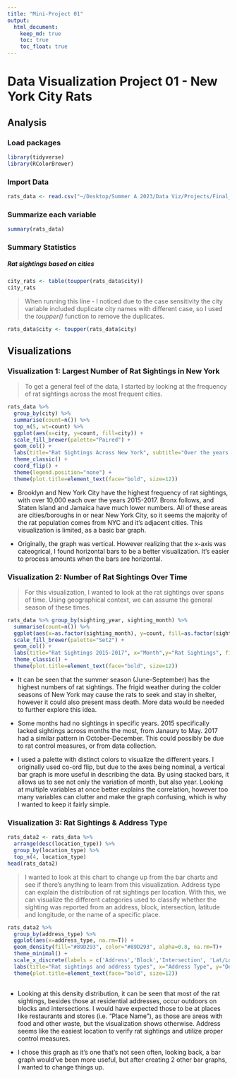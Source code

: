 ```yaml
---
title: "Mini-Project 01"
output: 
  html_document:
    keep_md: true
    toc: true
    toc_float: true
---
```


# Data Visualization Project 01 - New York City Rats

## Analysis

### Load packages

```r
library(tidyverse)
library(RColorBrewer)
```


### Import Data

```r
rats_data <- read.csv("~/Desktop/Summer A 2023/Data Viz/Projects/Final_Project/Ely_dataviz_final_project/data/rats_nyc.csv")
```


### Summarize each variable

```r
summary(rats_data)
```


### Summary Statistics



##### Rat sightings based on cities

```r
city_rats <- table(toupper(rats_data$city))
city_rats
```



> When running this line - I noticed due to the case sensitivity the city variable included duplicate city names with different case, so I used the *toupper()* function to remove the duplicates.




```r
rats_data$city <- toupper(rats_data$city)
```


## Visualizations


### Visualization 1: Largest Number of Rat Sightings in New York




> To get a general feel of the data, I started by looking at the frequency of rat sightings across the most frequent cities. 


```r
rats_data %>% 
  group_by(city) %>% 
  summarise(count=n()) %>% 
  top_n(5, wt=count) %>% 
  ggplot(aes(x=city, y=count, fill=city)) +
  scale_fill_brewer(palette="Paired") +
  geom_col() +
  labs(title="Rat Sightings Across New York", subtitle="Over the years 2015-2017", x="City", y="Number of Rat Sightings") +
  theme_classic() +
  coord_flip() +
  theme(legend.position="none") +
  theme(plot.title=element_text(face="bold", size=12)) 
```

- Brooklyn and New York City have the highest frequency of rat sightings, with over 10,000 each over the years 2015-2017. Bronx follows, and Staten Island and Jamaica have much lower numbers. All of these areas are cities/boroughs in or near New York City, so it seems the majority of the rat population comes from NYC and it's adjacent cities. This visualization is limited, as a basic bar graph. 

- Originally, the graph was vertical. However realizing that the x-axis was cateogrical, I found horizontal bars to be a better visualization. It's easier to process amounts when the bars are horizontal.




### Visualization 2: Number of Rat Sightings Over Time



> For this visualization, I wanted to look at the rat sightings over spans of time. Using geographical context, we can assume the general season of these times.



```r
rats_data %>% group_by(sighting_year, sighting_month) %>% 
  summarise(count=n()) %>% 
  ggplot(aes(x=as.factor(sighting_month), y=count, fill=as.factor(sighting_year))) +
  scale_fill_brewer(palette="Set2") +
  geom_col() +
  labs(title="Rat Sightings 2015-2017", x="Month",y="Rat Sightings", fill="Year") +
  theme_classic() +
  theme(plot.title=element_text(face="bold", size=12)) 
```



- It can be seen that the summer season (June-September) has the highest numbers of rat sightings. The frigid weather during the colder seasons of New York may cause the rats to seek and stay in shelter, however it could also present mass death. More data would be needed to further explore this idea.

- Some months had no sightings in specific years. 2015 specifically lacked sightings across months the most, from Janaury to May. 2017 had a similar pattern in October-December. This could possibly be due to rat control measures, or from data collection.

- I used a palette with distinct colors to visualize the different years. I originally used co-ord flip, but due to the axes being nominal, a vertical bar graph is more useful in describing the data. By using stacked bars, it allows us to see not only the variation of month, but also year. Looking at multiple variables at once better explains the correlation, however too many variables can clutter and make the graph confusing, which is why I wanted to keep it fairly simple.


### Visualization 3: Rat Sightings & Address Type



```r
rats_data2 <- rats_data %>%
  arrange(desc(location_type)) %>% 
  group_by(location_type) %>% 
  top_n(4, location_type)
head(rats_data2)

```

> I wanted to look at this chart to change up from the bar charts and see if there's anything to learn from this visualization. Address type can explain the distribution of rat sightings per location. With this, we can visualize the different categories used to classify whether the sighting was reported from an address, block, intersection, latitude and longitude, or the name of a specific place. 

```r
rats_data2 %>% 
  group_by(address_type) %>% 
  ggplot(aes(x=address_type, na.rm=T)) +
  geom_density(fill="#89D293", color="#89D293", alpha=0.8, na.rm=T)+
  theme_minimal() +
  scale_x_discrete(labels = c('Address','Block','Intersection', 'Lat/Long', 'Place Name', '')) +
  labs(title="Rat sightings and address types", x="Address Type", y="Density", subtitle="Rat sightings across the top 5 adress types in NYC") +
  theme(plot.title=element_text(face="bold", size=12)) 
  
```

- Looking at this density distribution, it can be seen that most of the rat sightings, besides those at residential addresses, occur outdoors on blocks and intersections. I would have expected those to be at places like restaurants and stores (i.e. "Place Name"), as those are areas with food and other waste, but the visualization shows otherwise. Address seems like the easiest location to verify rat sightings and utilize proper control measures.

- I chose this graph as it's one that's not seen often, looking back, a bar graph would've been more useful, but after creating 2 other bar graphs, I wanted to change things up.

